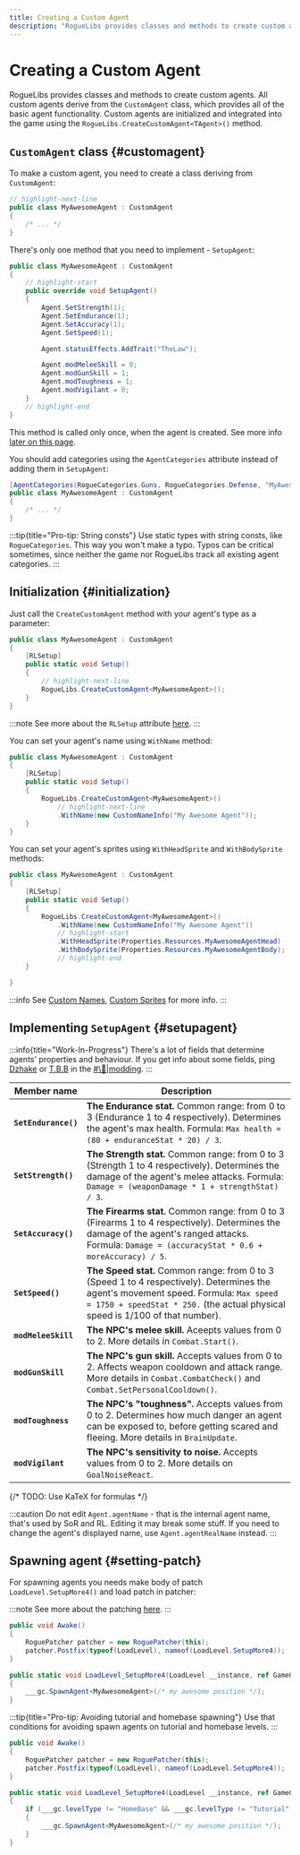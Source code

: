 ```yaml
---
title: Creating a Custom Agent
description: "RogueLibs provides classes and methods to create custom agents. All custom agents derive from the CustomAgent class, which provides all of the basic agent functionality. Custom agents are initialized and integrated into the game using the RogueLibs.CreateCustomAgent<TAgent>() method."
---
```


# Creating a Custom Agent

RogueLibs provides classes and methods to create custom agents. All custom agents derive from the `CustomAgent` class, which provides all of the basic agent functionality. Custom agents are initialized and integrated into the game using the `RogueLibs.CreateCustomAgent<TAgent>()` method.

## `CustomAgent` class {#customagent}

To make a custom agent, you need to create a class deriving from `CustomAgent`:

```csharp title="/MyAwesomeProject/MyAwesomeAgent.cs"
// highlight-next-line
public class MyAwesomeAgent : CustomAgent
{
    /* ... */
}
```

There's only one method that you need to implement - `SetupAgent`:

```csharp title="/MyAwesomeProject/MyAwesomeAgent.cs"
public class MyAwesomeAgent : CustomAgent
{
    // highlight-start
    public override void SetupAgent()
    {
        Agent.SetStrength(1);
        Agent.SetEndurance(1);
        Agent.SetAccuracy(1);
        Agent.SetSpeed(1);

        Agent.statusEffects.AddTrait("TheLaw");

        Agent.modMeleeSkill = 0;
        Agent.modGunSkill = 1;
        Agent.modToughness = 1;
        Agent.modVigilant = 0;
    }
    // highlight-end
}
```

This method is called only once, when the agent is created. See more info [later on this page](#setupagent).

You should add categories using the `AgentCategories` attribute instead of adding them in `SetupAgent`:

```csharp title="/MyAwesomeProject/MyAwesomeAgent.cs"
[AgentCategories(RogueCategories.Guns, RogueCategories.Defense, "MyAwesomeCategory")]
public class MyAwesomeAgent : CustomAgent
{
    /* ... */
}
```

:::tip{title="Pro-tip: String consts"}
Use static types with string consts, like `RogueCategories`. This way you won't make a typo. Typos can be critical sometimes, since neither the game nor RogueLibs track all existing agent categories.
:::

## Initialization {#initialization}

Just call the `CreateCustomAgent` method with your agent's type as a parameter:

```csharp title="/MyAwesomeProject/MyAwesomeAgent.cs"
public class MyAwesomeAgent : CustomAgent
{
    [RLSetup]
    public static void Setup()
    {
        // highlight-next-line
        RogueLibs.CreateCustomAgent<MyAwesomeAgent>();
    }
}
```

:::note
See more about the `RLSetup` attribute [here](../misc/utilities#rlsetup).
:::

You can set your agent's name using `WithName` method:

```csharp title="/MyAwesomeProject/MyAwesomeAgent.cs"
public class MyAwesomeAgent : CustomAgent
{
    [RLSetup]
    public static void Setup()
    {
        RogueLibs.CreateCustomAgent<MyAwesomeAgent>()
            // highlight-next-line
            .WithName(new CustomNameInfo("My Awesome Agent"));
    }
}
```

You can set your agent's sprites using `WithHeadSprite` and `WithBodySprite` methods:

```csharp title="/MyAwesomeProject/MyAwesomeAgent.cs"
public class MyAwesomeAgent : CustomAgent
{
    [RLSetup]
    public static void Setup()
    {
        RogueLibs.CreateCustomAgent<MyAwesomeAgent>()
            .WithName(new CustomNameInfo("My Awesome Agent"))
            // highlight-start
            .WithHeadSprite(Properties.Resources.MyAwesomeAgentHead)
            .WithBodySprite(Properties.Resources.MyAwesomeAgentBody);
            // highlight-end
    }

}
```

:::info
See [Custom Names](../localization/custom-names), [Custom Sprites](../misc/resources) for more info.
:::

## Implementing `SetupAgent` {#setupagent}

:::info{title="Work-In-Progress"}
There's a lot of fields that determine agents' properties and behaviour. If you get info about some fields, ping [Dzhake](https://discord.com/users/562171438396604416) or [T.B.B](https://discord.com/users/580833779371868161) in the [#\🔧|modding](https://discord.gg/m3zuHSwQw2).
:::

Member name            | Description
-----------------------|------------
**`SetEndurance()`**   | **The Endurance stat.** Common range: from 0 to 3 (Endurance 1 to 4 respectively). Determines the agent's max health. Formula: `Max health = (80 + enduranceStat * 20) / 3`.
**`SetStrength()`**    | **The Strength stat.** Common range: from 0 to 3 (Strength 1 to 4 respectively). Determines the damage of the agent's melee attacks. Formula: `Damage = (weaponDamage * 1 + strengthStat) / 3`.
**`SetAccuracy()`**    | **The Firearms stat.** Common range: from 0 to 3 (Firearms 1 to 4 respectively). Determines the damage of the agent's ranged attacks. Formula: `Damage = (accuracyStat * 0.6 + moreAccuracy) / 5`.
**`SetSpeed()`**       | **The Speed stat.** Common range: from 0 to 3 (Speed 1 to 4 respectively). Determines the agent's movement speed. Formula: `Max speed = 1750 + speedStat * 250.` (the actual physical speed is 1/100 of that number).
**`modMeleeSkill`**    | **The NPC's melee skill.** Aceepts values from 0 to 2. More details in `Combat.Start()`.
**`modGunSkill`**      | **The NPC's gun skill.** Accepts values from 0 to 2. Affects weapon cooldown and attack range. More details in `Combat.CombatCheck()` and `Combat.SetPersonalCooldown()`.
**`modToughness`**     | **The NPC's "toughness".** Accepts values from 0 to 2. Determines how much danger an agent can be exposed to, before getting scared and fleeing. More details in `BrainUpdate`.
**`modVigilant`**      | **The NPC's sensitivity to noise.** Accepts values from 0 to 2. More details on `GoalNoiseReact`.

{/* TODO: Use KaTeX for formulas */}

:::caution
Do not edit `Agent.agentName` - that is the internal agent name, that's used by SoR and RL. Editing it may break some stuff. If you need to change the agent's displayed name, use `Agent.agentRealName` instead.
:::

## Spawning agent {#setting-patch}

For spawning agents you needs make body of patch `LoadLevel.SetupMore4()` and load patch in patcher:

:::note
See more about the patching [here](../advanced/patching).
:::

```csharp title="/MyAwesomeProject/MyAwesomePlugin.cs"
public void Awake()
{
    RoguePatcher patcher = new RoguePatcher(this);
    patcher.Postfix(typeof(LoadLevel), nameof(LoadLevel.SetupMore4));
}

public static void LoadLevel_SetupMore4(LoadLevel __instance, ref GameController ___gc)
{
    ___gc.SpawnAgent<MyAwesomeAgent>(/* my awesome position */);
}
```

:::tip{title="Pro-tip: Avoiding tutorial and homebase spawning"}
Use that conditions for avoiding spawn agents on tutorial and homebase levels.
:::

```csharp title="/MyAwesomeProject/MyAwesomePlugin.cs"
public void Awake()
{
    RoguePatcher patcher = new RoguePatcher(this);
    patcher.Postfix(typeof(LoadLevel), nameof(LoadLevel.SetupMore4));
}

public static void LoadLevel_SetupMore4(LoadLevel __instance, ref GameController ___gc)
{
    if (___gc.levelType != "HomeBase" && ___gc.levelType != "Tutorial")
    {
        ___gc.SpawnAgent<MyAwesomeAgent>(/* my awesome position */);
    }        
}
```
